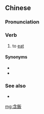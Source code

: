 ==Chinese==
{{zh-forms|s=含饭}}

===Pronunciation===
{{zh-pron
|mn=bām-pn̄g
|cat=v
}}

===Verb===
{{zh-verb}}

# {{lb|zh|Min Nan}} to [[eat]]

====Synonyms====
* {{zh-l|食飯}}
* {{zh-l|唅飯}}

===See also===
* {{zh-l|吃飯}}

[[mg:含飯]]
